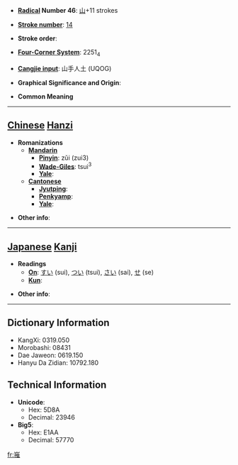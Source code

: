 * '''[[Wiktionary:Chinese radical index| Radical]] Number 46''': [[Wiktionary:Chinese radical index 山|山]]+11 strokes

* '''[[Wiktionary:Chinese total strokes index|Stroke number]]''': [[Wiktionary:Chinese total strokes index 14|14]]

* '''Stroke order''': 

* '''[[Wiktionary:Chinese four corner index|Four-Corner System]]''': 2251<sub>4</sub>

* '''[[Wiktionary:Chinese Cangjie index|Cangjie input]]''': 山手人土 (UQOG)

* '''Graphical Significance and Origin''': 

* '''Common Meaning'''

----

== [[Chinese]] [[Hanzi]] ==

* '''Romanizations'''
** '''[[Mandarin]]'''
*** '''[[Pinyin]]''': zǔi (zui3)
*** '''[[Wade-Giles]]''': tsui<sup>3</sup>
*** '''[[Yale]]''': 
** '''[[Cantonese]]'''
*** '''[[Jyutping]]''':
*** '''[[Penkyamp]]''': 
*** '''[[Yale]]''': 

* '''Other info''': 

----

== [[Japanese]] [[Kanji]] ==

* '''Readings'''
** '''[[On]]''': [[すい]] (sui), [[つい]] (tsui), [[さい]] (sai), [[せ]] (se)
** '''[[Kun]]''': 

* '''Other info''':  

----

== Dictionary Information ==

* KangXi: 0319.050
* Morobashi: 08431
* Dae Jaweon: 0619.150
* Hanyu Da Zidian: 10792.180

== Technical Information ==

* '''Unicode''':
** Hex: 5D8A
** Decimal: 23946
* '''Big5''':
** Hex: E1AA
** Decimal: 57770

[[fr:嶊]]